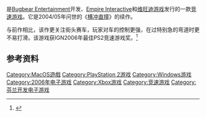 {{noteTA
|G1=Games
|1=zh-cn:横冲直撞; zh-tw:極限衝刺;
}}
{{Infobox VG
|title= 横冲直撞2
|image=
|caption=
|developer= [[Bugbear_Entertainment|Bugbear Entertainment]]
|publisher= [[Empire_Interactive|Empire Interactive]]（Empire、Xplosiv版）<br>[[科乐美|科乐美]]（PS2版）<br> [[Valve_Corporation|Valve Corporation]]（Steam版）
|distributor= [[Vivendi_Universal_Games|Vivendi Universal Games]]<br />[[Virtual_Programming|Virtual Programming]]（Mac版）
|designer=
|series= [[横冲直撞系列|横冲直撞系列]]
|released= {{collapsible list|title=2006年6月30日|{{vgrelease|EU|2006年6月30日|NA|2006年8月1日|JP|2007年1月25日}}（PlayStation 2版）<br/>'''[[Steam|Steam]]版'''：{{Vgrelease|WW|2006年12月21日}}}}
|genre= [[竞速游戏|竞速]]
|modes= [[单人游戏|单人]]、[[多人游戏|多人游戏]]
|platforms= [[Microsoft_Windows|Windows]]、[[PlayStation_2|PlayStation 2]]、[[Xbox|Xbox]]、[[Mac_OS_X|Mac OS X]]
}}

{{vgname|横冲直撞2|en=FlatOut 2|cn=横冲直撞2|tw=極限衝刺2}}是[[Bugbear_Entertainment|Bugbear Entertainment]]开发、[[Empire_Interactive|Empire Interactive]]和[[维旺迪游戏|维旺迪游戏]]发行的一款[[竞速游戏|竞速游戏]]。它是2004/05年问世的《[[横冲直撞_(维旺迪游戏)|横冲直撞]]》的续作。

与前作相比，该作更关注街头赛车，玩家对车的控制更强，在过特别急的弯道时更不易打滑。该游戏获IGN2006年最佳PS2竞速游戏奖。<ref>{{Cite web |url=http://bestof.ign.com/2006/ps2/13.html |title=存档副本 |access-date=2010-10-13 |archive-date=2013-10-19 |archive-url=https://web.archive.org/web/20131019085304/http://bestof.ign.com/2006/ps2/13.html |dead-url=yes }}</ref>

==参考资料==
<references />

{{極限賽車系列}}

{{DEFAULTSORT:FlatOut 2}}
[[Category:MacOS遊戲|Category:MacOS遊戲]]
[[Category:PlayStation_2游戏|Category:PlayStation 2游戏]]
[[Category:Windows游戏|Category:Windows游戏]]
[[Category:2006年电子游戏|Category:2006年电子游戏]]
[[Category:Xbox游戏|Category:Xbox游戏]]
[[Category:竞速游戏|Category:竞速游戏]]
[[Category:芬兰开发电子游戏|Category:芬兰开发电子游戏]]